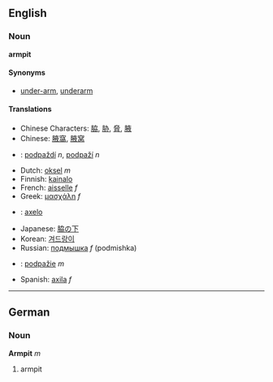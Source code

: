 ==English==
===Noun===
'''armpit'''

====Synonyms====
*[[under-arm]], [[underarm]]

====Translations====
*Chinese Characters: [[脇]], [[胁]], [[脅]], [[腋]]
*Chinese: [[腋窩]], [[腋窝]]
*{{cz}}: [[podpaždí]] ''n'', [[podpaží]] ''n''
*Dutch: [[oksel]] ''m''
*Finnish: [[kainalo]]
*French: [[aisselle]] ''f''
*Greek: [[μασχάλη]] ''f''
* {{io}} : [[axelo]]
*Japanese: [[脇の下]]
*Korean: [[겨드랑이]]
*Russian: [[подмышка]] ''f'' (podmishka)
*{{sk}}: [[podpažie]] ''m''
*Spanish: [[axila]] ''f''

----

==German==
===Noun===
'''Armpit''' ''m''

# armpit